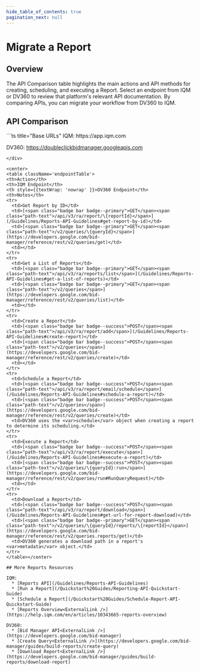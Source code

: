 ```yaml
---
hide_table_of_contents: true
pagination_next: null
---
```



# Migrate a Report

## Overview

The API Comparison table highlights the main actions and API methods for creating, scheduling, and executing a Report. Select an endpoint from IQM or DV360 to review that platform's relevant API documentation. By comparing APIs, you can migrate your workflow from DV360 to IQM.

## API Comparison

<div class="smallTable">
```ts title="Base URLs"
  IQM: https://app.iqm.com
  
  DV360: https://doubleclickbidmanager.googleapis.com
```
</div>

<center>
<table className='endpointTable'>
<th>Action</th>
<th>IQM Endpoint</th>
<th style={{textWrap: 'nowrap' }}>DV360 Endpoint</th>
<th>Notes</th>
<tr>
  <td>Get Report by ID</td>
  <td>[<span class="badge bar badge--primary">GET</span><span class="path-text">/api/v3/ra/report/\{reportId}</span>](/Guidelines/Reports-API-Guidelines#get-report-by-id)</td>
  <td>[<span class="badge bar badge--primary">GET</span><span class="path-text">/v2/queries/\{queryId}</span>](https://developers.google.com/bid-manager/reference/rest/v2/queries/get)</td>
  <td></td>
</tr>
<tr>
  <td>Get a List of Reports</td>
  <td>[<span class="badge bar badge--primary">GET</span><span class="path-text">/api/v3/ra/reports/list</span>](/Guidelines/Reports-API-Guidelines#get-a-list-of-reports)</td>
  <td>[<span class="badge bar badge--primary">GET</span><span class="path-text">/v2/queries</span>](https://developers.google.com/bid-manager/reference/rest/v2/queries/list)</td>
  <td></td>
</tr>
<tr>
  <td>Create a Report</td>
  <td>[<span class="badge bar badge--success">POST</span><span class="path-text">/api/v3/ra/report/add</span>](/Guidelines/Reports-API-Guidelines#create-report)</td>
  <td>[<span class="badge bar badge--success">POST</span><span class="path-text">/v2/queries</span>](https://developers.google.com/bid-manager/reference/rest/v2/queries/create)</td>
  <td></td>
</tr>
<tr>
  <td>Schedule a Report</td>
  <td>[<span class="badge bar badge--success">POST</span><span class="path-text">/api/v3/ra/report/email/schedule</span>](/Guidelines/Reports-API-Guidelines#schedule-a-report)</td>
  <td>[<span class="badge bar badge--success">POST</span><span class="path-text">/v2/queries</span>](https://developers.google.com/bid-manager/reference/rest/v2/queries/create)</td>
  <td>DV360 uses the <var>schedule</var> object when creating a report to determine its scheduling.</td>
</tr>
<tr>
  <td>Execute a Report</td>
  <td>[<span class="badge bar badge--success">POST</span><span class="path-text">/api/v3/ra/report/execute</span>](/Guidelines/Reports-API-Guidelines#execute-a-report)</td>
  <td>[<span class="badge bar badge--success">POST</span><span class="path-text">/v2/queries/\{queryId}:run</span>](https://developers.google.com/bid-manager/reference/rest/v2/queries/run#RunQueryRequest)</td>
  <td></td>
</tr>
<tr>
  <td>Download a Report</td>
  <td>[<span class="badge bar badge--success">POST</span><span class="path-text">/api/v3/ra/report/download</span>](/Guidelines/Reports-API-Guidelines#get-url-for-report-download)</td>
  <td>[<span class="badge bar badge--primary">GET</span><span class="path-text">/v2/queries/\{queryId}/reports/\{reportId}</span>](https://developers.google.com/bid-manager/reference/rest/v2/queries.reports/get)</td>
  <td>DV360 generates a download path in a report's <var>metadata</var> object.</td>
</tr>
</table></center>

## More Reports Resources

IQM:
  * [Reports API](/Guidelines/Reports-API-Guidelines)
  * [Run a Report](/Quickstart%20Guides/Reporting-API-Quickstart-Guide)
  * [Schedule a Report](/Quickstart%20Guides/Schedule-Report-API-Quickstart-Guide)
  * [Reports Overview<ExternalLink />](https://help.iqm.com/en/articles/10343665-reports-overview)

DV360: 
  * [Bid Manager API<ExternalLink />](https://developers.google.com/bid-manager)
  * [Create Query<ExternalLink />](https://developers.google.com/bid-manager/guides/build-reports/create-query)
  * [Download Report<ExternalLink />](https://developers.google.com/bid-manager/guides/build-reports/download-report)